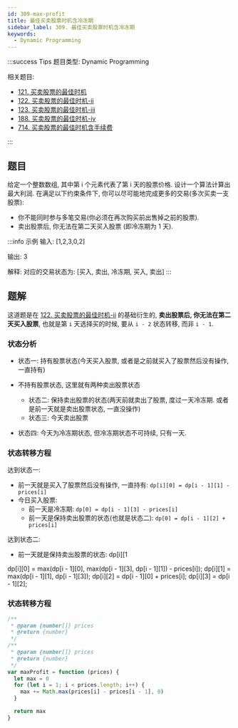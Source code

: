 ```yaml
---
id: 309-max-profit
title: 最佳买卖股票时机含冷冻期
sidebar_label: 309. 最佳买卖股票时机含冷冻期
keywords:
  - Dynamic Programming
---
```


:::success Tips
题目类型: Dynamic Programming

相关题目:

- [121. 买卖股票的最佳时机](/leetcode/easy/121-max-profit)
- [122. 买卖股票的最佳时机-ii](/leetcode/easy/122-max-profit)
- [123. 买卖股票的最佳时机-iii](/leetcode/hard/123-max-profit)
- [188. 买卖股票的最佳时机-iv](/leetcode/hard/188-max-profit)
- [714. 买卖股票的最佳时机含手续费](/leetcode/medium/714-max-profit)

:::

## 题目

给定一个整数数组, 其中第 i 个元素代表了第 i 天的股票价格. 设计一个算法计算出最大利润. 在满足以下约束条件下, 你可以尽可能地完成更多的交易(多次买卖一支股票):

- 你不能同时参与多笔交易(你必须在再次购买前出售掉之前的股票).
- 卖出股票后, 你无法在第二天买入股票 (即冷冻期为 1 天).

:::info 示例
输入: [1,2,3,0,2]

输出: 3

解释: 对应的交易状态为: [买入, 卖出, 冷冻期, 买入, 卖出]
:::

## 题解

这道题是在 [122. 买卖股票的最佳时机-ii](/leetcode/easy/122-max-profit) 的基础衍生的, **卖出股票后, 你无法在第二天买入股票**, 也就是第 `i` 天选择买的时候, 要从 `i - 2` 状态转移, 而非 `i - 1`.

### 状态分析

- 状态一: 持有股票状态(今天买入股票, 或者是之前就买入了股票然后没有操作, 一直持有)

- 不持有股票状态, 这里就有两种卖出股票状态

  - 状态二: 保持卖出股票的状态(两天前就卖出了股票, 度过一天冷冻期. 或者是前一天就是卖出股票状态, 一直没操作)
  - 状态三: 今天卖出股票

- 状态四: 今天为冷冻期状态, 但冷冻期状态不可持续, 只有一天.

### 状态转移方程

达到状态一:

- 前一天就是买入了股票然后没有操作, 一直持有: `dp[i][0] = dp[i - 1][1] - prices[i]`
- 今日买入股票:
  - 前一天是冷冻期: `dp[0] = dp[i - 1][3] - prices[i]`
  - 前一天是保持卖出股票的状态(也就是状态二): `dp[0] = dp[i - 1][2] + prices[i]`


达到状态二:

- 前一天就是保持卖出股票的状态: dp[i][1

dp[i][0] = max(dp[i - 1][0], max(dp[i - 1][3], dp[i - 1][1]) - prices[i]);
dp[i][1] = max(dp[i - 1][1], dp[i - 1][3]);
dp[i][2] = dp[i - 1][0] + prices[i];
dp[i][3] = dp[i - 1][2];

### 状态转移方程

```ts
/**
 * @param {number[]} prices
 * @return {number}
 */
/**
 * @param {number[]} prices
 * @return {number}
 */
var maxProfit = function (prices) {
  let max = 0
  for (let i = 1; i < prices.length; i++) {
    max += Math.max(prices[i] - prices[i - 1], 0)
  }

  return max
}
```
